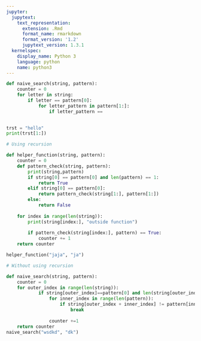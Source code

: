 ```yaml
---
jupyter:
  jupytext:
    text_representation:
      extension: .Rmd
      format_name: rmarkdown
      format_version: '1.2'
      jupytext_version: 1.3.1
  kernelspec:
    display_name: Python 3
    language: python
    name: python3
---
```


```python
def naive_search(string, pattern):
    counter = 0
    for letter in string:
        if letter == pattern[0]:
            for letter_pattern in pattern[1:]:
                if letter_pattern ==
            
```

```python
trst = "hello"
print(trst[1:])
```

```python
# Using recursion

def helper_function(string, pattern):
    counter = 0
    def pattern_check(string, pattern): 
        print(string,pattern)
        if string[0] == pattern[0] and len(pattern) == 1:
            return True
        elif string[0] == pattern[0]:
            return pattern_check(string[1:], pattern[1:])
        else:
            return False
    
    for index in range(len(string)):
        print(string[index:], "outside function")
        
        if pattern_check(string[index:], pattern) == True:
            counter += 1
    return counter

helper_function("jaja", "ja")
```

```python
# Without using recursion

def naive_search(string, pattern):
    counter = 0
    for outer_index in range(len(string)):
            if string[outer_index]==pattern[0] and len(string[outer_index:]) > len(pattern):
                for inner_index in range(len(pattern)):
                    if string[outer_index + inner_index] != pattern[inner_index]:
                        break
                    
                counter +=1
    return counter
naive_search("wsdkd", "dk")
```
